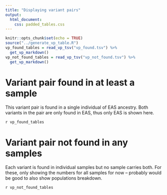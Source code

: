 ```yaml
---
title: "Displaying variant pairs"
output: 
  html_document:
    css: padded_tables.css
---
```


```r
knitr::opts_chunk$set(echo = TRUE)
source("../generate_vp_table.R")
vp_found_tables = read_vp_tsv("vp_found.tsv") %>%
  get_vp_markdown()
vp_not_found_tables = read_vp_tsv("vp_not_found.tsv") %>%
  get_vp_markdown()

```

# Variant pair found in at least a sample
This variant pair is found in a single individual of EAS ancestry.
Both variants in the pair are only found in EAS, thus only EAS is shown here.

`r vp_found_tables`

# Variant pair not found in any samples
Each variant is found in individual samples but no sample carries both. For these, only showing the numbers for all samples for now -- probably would be good to also show populations breakdown.

`r vp_not_found_tables`


